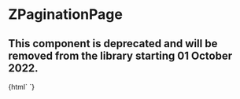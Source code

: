 
<Meta title="Deprecated/Pagination/ZPaginationPage" component="z-pagination-page" />

# ZPaginationPage

## This component is deprecated and will be removed from the library starting 01 October 2022.

<Preview>
  <Story name="z-pagination-page">
    {html` <z-pagination-page
      value="${number("value", 4)}"
      isselected="${boolean("isselected", true)}"
      isdisabled="${boolean("isdisabled", true)}"
      isvisited="${boolean("isvisited", true)}"
    ></z-pagination-page>`}
  </Story>
</Preview>

<Props of="z-pagination-page" />
